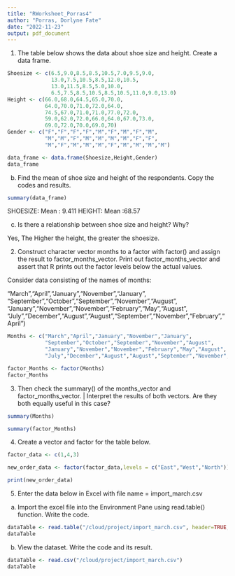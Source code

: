 ```yaml
---
title: "RWorksheet_Porras4"
author: "Porras, Dorlyne Fate"
date: "2022-11-23"
output: pdf_document
---
```


1. The table below shows the data about shoe size and height. Create a data frame.

```r
Shoesize <- c(6.5,9.0,8.5,8.5,10.5,7.0,9.5,9.0,
              13.0,7.5,10.5,8.5,12.0,10.5,
              13.0,11.5,8.5,5.0,10.0,
              6.5,7.5,8.5,10.5,8.5,10.5,11.0,9.0,13.0)
Height <- c(66.0,68.0,64.5,65.0,70.0,
            64.0,70.0,71.0,72.0,64.0,
            74.5,67.0,71.0,71.0,77.0,72.0,
            59.0,62.0,72.0,66.0,64.0,67.0,73.0,
            69.0,72.0,70.0,69.0,70)
Gender <- c("F","F","F","F","M","F","M","F","M",
            "M","M","F","M","M","M","M","F","F",
            "M","F","M","M","M","F","M","M","M","M")

data_frame <- data.frame(Shoesize,Height,Gender)
data_frame

```

b. Find the mean of shoe size and height of the respondents. Copy the codes and results.

```r
summary(data_frame)
```

SHOESIZE: Mean   : 9.411
HEIGHT:   Mean   :68.57 

c. Is there a relationship between shoe size and height? Why?

 Yes, The Higher the height, the greater the shoesize.


2. Construct character vector months to a factor with factor() and assign the result to
factor_months_vector. Print out factor_months_vector and assert that R prints out
the factor levels below the actual values.

Consider data consisting of the names of months:

  "March","April","January","November","January",
"September","October","September","November","August",
"January","November","November","February","May","August",
"July","December","August","August","September","November","February","April")

```r
Months <- c("March","April","January","November","January",
            "September","October","September","November","August",
            "January","November","November","February","May","August",
            "July","December","August","August","September","November","February","April")

factor_Months <- factor(Months)
factor_Months

```

3. Then check the summary() of the months_vector and factor_months_vector. |
  Interpret the results of both vectors. Are they both equally useful in this case?

```r
summary(Months)
```

```r
summary(factor_Months)
```

4. Create a vector and factor for the table below.

```r
factor_data <- c(1,4,3)
```

```r
new_order_data <- factor(factor_data,levels = c("East","West","North"))
```

```r
print(new_order_data)
```

5. Enter the data below in Excel with file name = import_march.csv
a. Import the excel file into the Environment Pane using read.table() function.
Write the code.

```r
dataTable <- read.table("/cloud/project/import_march.csv", header=TRUE, sep = ",")
dataTable
```

b. View the dataset. Write the code and its result.

```r
dataTable <- read.csv("/cloud/project/import_march.csv")
dataTable
```

